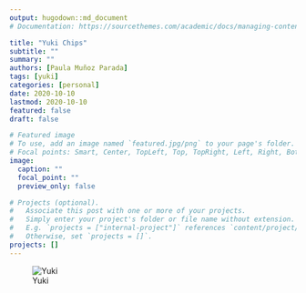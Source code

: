 ```yaml
---
output: hugodown::md_document
# Documentation: https://sourcethemes.com/academic/docs/managing-content/

title: "Yuki Chips"
subtitle: ""
summary: ""
authors: [Paula Muñoz Parada]
tags: [yuki]
categories: [personal]
date: 2020-10-10
lastmod: 2020-10-10
featured: false
draft: false

# Featured image
# To use, add an image named `featured.jpg/png` to your page's folder.
# Focal points: Smart, Center, TopLeft, Top, TopRight, Left, Right, BottomLeft, Bottom, BottomRight.
image:
  caption: ""
  focal_point: ""
  preview_only: false

# Projects (optional).
#   Associate this post with one or more of your projects.
#   Simply enter your project's folder or file name without extension.
#   E.g. `projects = ["internal-project"]` references `content/project/deep-learning/index.md`.
#   Otherwise, set `projects = []`.
projects: []
---
```


![Yuki](yuki.jpeg)
